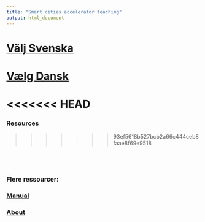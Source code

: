 ```yaml
---
title: "Smart cities accelerator teaching"
output: html_document
---
```


<p style="margin-top: 1cm"></p>


# [Välj Svenska](sv/index.html)

# [Vælg Dansk](da/index.html)

<<<<<<< HEAD
=======
### Resources
>>>>>>> 93ef5618b527bcb2a66c444ceb8faae8f69e9518

<p style="margin-top: 2cm"></p>

### Flere ressourcer:

### [Manual](info/manual.html)

### [About](info/about.html)
